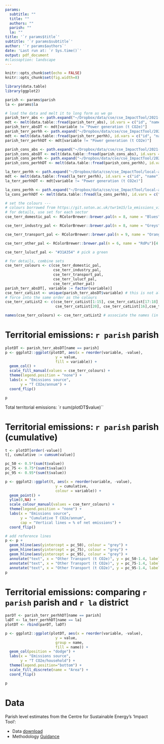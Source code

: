 ```yaml
---
params:
  subtitle: ""
  title: ""
  authors: ""
  parish: ""
  la: ""
title: '`r params$title`'
subtitle: '`r params$subtitle`'
author: '`r params$authors`'
date: 'Last run at: `r Sys.time()`'
output: pdf_document
#classoption: landscape
---
```


```r
knitr::opts_chunk$set(echo = FALSE)
knitr::opts_chunk$set(fig.width=8)

library(data.table)
library(ggplot2)

parish <- params$parish
la <- params$la

# load the data and melt it to long form as we go
parish_terr_abs <- path.expand("~/Dropbox/data/cse/cse_ImpactTool/2021-12-07/parish-all-territorial-absolute.csv")
mdt <- melt(data.table::fread(parish_terr_abs), id.vars = c("id", "name"))
parish_terr_absDT <- mdt[variable != "Power generation (t CO2e)"]
parish_terr_perhh <- path.expand("~/Dropbox/data/cse/cse_ImpactTool/2021-12-07/parish-all-territorial-per-household.csv")
mdt <- melt(data.table::fread(parish_terr_perhh), id.vars = c("id", "name"))
parish_terr_perhhDT <- mdt[variable != "Power generation (t CO2e)"]

parish_cons_abs <- path.expand("~/Dropbox/data/cse/cse_ImpactTool/2021-12-07/parish-all-consumption-absolute.csv")
parish_cons_absDT <- melt(data.table::fread(parish_cons_abs), id.vars = c("id", "name"))
parish_cons_perhh <- path.expand("~/Dropbox/data/cse/cse_ImpactTool/2021-12-07/parish-all-consumption-per-household.csv")
parish_cons_perhhDT <- melt(data.table::fread(parish_cons_perhh), id.vars = c("id", "name"))

la_terr_perhh <- path.expand("~/Dropbox/data/cse/cse_ImpactTool/local-authority-all-territorial-per-household.csv.gz")
mdt <- melt(data.table::fread(la_terr_perhh), id.vars = c("id", "name"))
la_terr_perhhDT <- mdt[variable != "Power generation (t CO2e)"]

la_cons_perhh <- path.expand("~/Dropbox/data/cse/cse_ImpactTool/local-authority-all-consumption-per-household.csv.gz")
la_cons_perhhDT <- melt(data.table::fread(la_cons_perhh), id.vars = c("id", "name"))

```

```r
# set the colours ---
# colours borrowed from https://git.soton.ac.uk/twr1m15/la_emissions_viz/-/blob/master/shiny/app.R
# for details, use set for each sector
cse_terr_domestic_pal <- RColorBrewer::brewer.pal(n = 8, name = "Blues")[3:8]    # domestic blues, 6 categories

cse_terr_industry_pal <- RColorBrewer::brewer.pal(n = 8, name = "Greys")[3:8]    # industry greys, 6 categories incl Agric

cse_terr_transport_pal <- RColorBrewer::brewer.pal(n = 9, name = "Oranges")[3:7] # transport incl aviation & shipping oranges, 5 categories

cse_terr_other_pal <- RColorBrewer::brewer.pal(n = 6, name = "RdPu")[4:5]    #  greys,  2 categories  waste & F-gases

cse_terr_lulucf_pal <- "#31A354" # pick a green

# for details, combine sets
cse_terr_colours <- c(cse_terr_domestic_pal, 
                      cse_terr_industry_pal, 
                      cse_terr_transport_pal,
                      cse_terr_lulucf_pal,
                      cse_terr_other_pal)
parish_terr_absDT[, variable := factor(variable)]
cse_terr_catList <- unique(parish_terr_absDT$variable) # this is not alphabetical - why?
# force into the same order as the colours
cse_terr_catList2 <- c(cse_terr_catList[1:15], cse_terr_catList[17:18], 
                       cse_terr_catList[20], cse_terr_catList[16],cse_terr_catList[19] )

names(cse_terr_colours) <- cse_terr_catList2 # associate the names (in this order) with the colours
```

\newpage

# Territorial emissions: `r parish` parish

```r
plotDT <- parish_terr_absDT[name == parish]
p <- ggplot2::ggplot(plotDT, aes(x = reorder(variable, -value), 
                       y = value,
                       fill = variable)) +
  geom_col() +
  scale_fill_manual(values = cse_terr_colours) +
  theme(legend.position = "none") +
  labs(x = "Emissions source",
       y = "T CO2e/annum") +
  coord_flip()

p
```

Total territorial emissions: `r sum(plotDT$value)``

# Territorial emissions: `r parish` parish (cumulative)

```r
t <- plotDT[order(-value)]
t[, cumulative := cumsum(value)]

pc_50 <- 0.5*(sum(t$value))
pc_75 <- 0.75*(sum(t$value))
pc_95 <- 0.95*(sum(t$value))

p <- ggplot2::ggplot(t, aes(x = reorder(variable, -value), 
                       y = cumulative,
                       colour = variable)) +
  geom_point() +
  ylim(0,NA) +
  scale_colour_manual(values = cse_terr_colours) +
  theme(legend.position = "none") +
  labs(x = "Emissions source",
       y = "Cumulative T CO2e/annum",
       cap = "Vertical lines = % of net emissions") +
  coord_flip()

# add reference lines
p <- p + 
  geom_hline(aes(yintercept = pc_50), colour = "grey") +
  geom_hline(aes(yintercept = pc_75), colour = "grey") +
  geom_hline(aes(yintercept = pc_95), colour = "grey") +
  annotate("text", x = "Other Transport (t CO2e)", y = pc_50-1.4, label = "50%", colour = "grey") +
  annotate("text", x = "Other Transport (t CO2e)", y = pc_75-1.4, label = "75%", colour = "grey") +
  annotate("text", x = "Other Transport (t CO2e)", y = pc_95-1.4, label = "95%", colour = "grey")
p
```
\newpage

# Territorial emissions: comparing `r parish` parish and `r la` district

```r
parDT <- parish_terr_perhhDT[name == parish]
laDT <- la_terr_perhhDT[name == la]
plotDT <- rbind(parDT, laDT)

p <- ggplot2::ggplot(plotDT, aes(x = reorder(variable, -value), 
                       y = value,
                       group = name,
                       fill = name)) +
  geom_col(position = "dodge") +
  labs(x = "Emissions source",
       y = "T CO2e/household") +
  theme(legend.position="bottom") +
  scale_fill_discrete(name = "Area") +
  coord_flip()

p
```
\newpage

# Data

Parish level estimates from the Centre for Sustainable Energy's 'Impact Tool':

 - Data [download](https://impact-tool.org.uk/download)
 - Methodology [Guidance](https://impact-tool.org.uk/static/doc/Impact-methodology-paper-v1.6.pdf)
